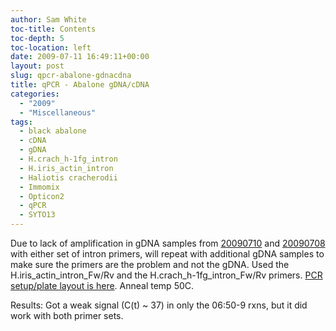 ```yaml
---
author: Sam White
toc-title: Contents
toc-depth: 5
toc-location: left
date: 2009-07-11 16:49:11+00:00
layout: post
slug: qpcr-abalone-gdnacdna
title: qPCR - Abalone gDNA/cDNA
categories:
  - "2009"
  - "Miscellaneous"
tags:
  - black abalone
  - cDNA
  - gDNA
  - H.crach_h-1fg_intron
  - H.iris_actin_intron
  - Haliotis cracherodii
  - Immomix
  - Opticon2
  - qPCR
  - SYTO13
---
```


Due to lack of amplification in gDNA samples from [20090710](/Sam%27s+Working+Notebook+Jun-Aug+2009#sjw20090710) and [20090708](/Sam%27s+Working+Notebook+Jun-Aug+2009#sjw20090708) with either set of intron primers, will repeat with additional gDNA samples to make sure the primers are the problem and not the gDNA. Used the H.iris_actin_intron_Fw/Rv and the H.crach_h-1fg_intron_Fw/Rv primers. [PCR setup/plate layout is here](https://eagle.fish.washington.edu/Arabidopsis/Notebook%20Workup%20Files/20090713-01.jpg). Anneal temp 50C.

Results: Got a weak signal (C(t) ~ 37) in only the 06:50-9 rxns, but it did work with both primer sets.
